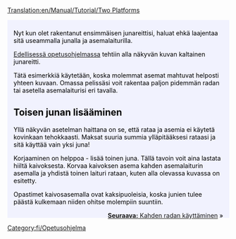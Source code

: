 [[Translation:en/Manual/Tutorial/Two Platforms]]

{{en/Tabs|2|1
|fi/Manual/Tutorial/Opetusohjelma/Kaksi asemalaituria|1. Kaksi asemalaituria<!--
-->|fi/Manual/Tutorial/Opetusohjelma/Kaksi rataa|2. Kaksi rataa}}
<div style="padding:.5em 1em 1em 1em; border-top:none; background-color:#f1f2fe; color:#000;">
{{fi/Tutorial}}
Nyt kun olet rakentanut ensimmäisen junareittisi, haluat ehkä laajentaa sitä useammalla junalla ja asemalaiturilla.

[[fi/Manual/Tutorial/Opetusohjelma|Edellisessä opetusohjelmassa]] tehtiin alla näkyvän kuvan kaltainen junareitti.
{{en/Phototable|[[File:en/Singletrain.png|400px]]|Kaksi asemalaituria ja yksi juna|none}}

Tätä esimerkkiä käytetään, koska molemmat asemat mahtuvat helposti yhteen kuvaan. Omassa pelissäsi voit rakentaa paljon pidemmän radan tai asetella asemalaiturisi eri tavalla.

==Toisen junan lisääminen==
Yllä näkyvän asetelman haittana on se, että rataa ja asemia ei käytetä kovinkaan tehokkaasti. Maksat suuria summia ylläpitääksesi rataasi ja sitä käyttää vain yksi juna!

Korjaaminen on helppoa - lisää toinen juna. Tällä tavoin voit aina lastata hiiltä kaivoksesta. Korvaa kaivoksen asema kahden asemalaiturin asemalla ja yhdistä toinen laituri rataan, kuten alla olevassa kuvassa on esitetty.
{{en/Phototable|[[File:en/TwotrainsOnetrack.png|400px]]|Kaivosasema kahdella asemalaiturilla.|none}}

Opastimet kaivosasemalla ovat kaksipuoleisia, koska junien tulee päästä kulkemaan niiden ohitse molempiin suuntiin.

<span style="float: right">[[fi/Manual/Tutorial/Opetusohjelma/Kaksi rataa|'''Seuraava:''' Kahden radan käyttäminen]] &raquo;</span>
</div>
[[Category:fi/Opetusohjelma]]